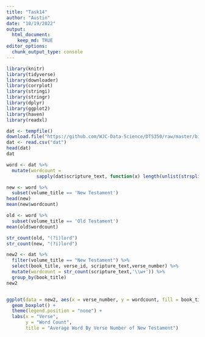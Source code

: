 ```yaml
---
title: "Task14"
author: "Austin"
date: "10/19/2022"
output: 
  html_document:
    keep_md: TRUE
editor_options: 
  chunk_output_type: console
---
```


```r
library(knitr)
library(tidyverse)
library(downloader)
library(corrplot)
library(stringi)
library(stringr)
library(dplyr)
library(ggplot2)
library(haven)
library(readxl)
```

```r
dat <- tempfile()
download.file("https://github.com/WJC-Data-Science/DTS350/raw/master/bible.csv", "dat")
dat <- read.csv("dat")
head(dat)
dat
```

```r

word <- dat %>%
  mutate(wordcount =
           sapply(dat$scripture_text, function(x) length(unlist(strsplit(as.character(x), "\\W+")))))

new <- word %>%
  subset(volume_title == 'New Testament')
head(new)
mean(new$wordcount)

old <- word %>%
  subset(volume_title == 'Old Testament')
mean(old$wordcount)


```

```r
str_count(old, "(?i)lord")
str_count(new, "(?i)lord")
```

```r
new2 <- dat %>%
  filter(volume_title == "New Testament") %>%
  select(book_title, verse_id, scripture_text,verse_number) %>%
  mutate(wordcount = str_count(scripture_text,'\\w+')) %>%
  group_by(book_title)
new2


ggplot(data = new2, aes(x = verse_number, y = wordcount, fill = book_title)) +
  geom_boxplot() +
  theme(legend.position = "none") +
  labs(x = "Verse",
       y = "Word Count",
       title = "Average Word By Verse Number of New Testament")
```

